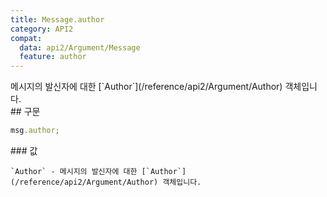 ```yaml
---
title: Message.author
category: API2
compat:
  data: api2/Argument/Message
  feature: author
---
```


<Section>
  메시지의 발신자에 대한 [`Author`](/reference/api2/Argument/Author) 객체입니다.
</Section>
<Section>
  ## 구문

  ~~~js
  msg.author;
  ~~~

  <Section>
    ### 값

    `Author` - 메시지의 발신자에 대한 [`Author`](/reference/api2/Argument/Author) 객체입니다.
  </Section>
</Section>